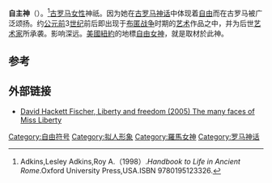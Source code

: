 {{Infobox deity|type=roman
| image = Gaius Cassius Longinus and Lentulus Spinther. 42 BC. AR Denarius.jpg
| caption =自主神图像
| name = 自主神
}}
'''自主神'''（{{lang-en|Libertas}}）。<ref>Adkins,Lesley Adkins,Roy A.（1998）.''Handbook to Life in Ancient Rome''.Oxford University Press,USA.ISBN 9780195123326.</ref>[[古罗马|古罗马]][[女性|女性]]神祇。因为她在[[古罗马神话|古罗马神话]]中体现着[[自由|自由]]而在古罗马被广泛颂扬。约[[公元前|公元前]]3[[世纪|世纪]]前后即出现于[[布匿战争|布匿战争]]时期的[[艺术|艺术]]作品之中，并为后世[[艺术家|艺术家]]所承袭。影响深远。[[美國|美國]][[紐約|紐約]]的地標[[自由女神像|自由女神]]，就是取材於此神。

== 参考 ==
{{reflist}}

==外部链接==
* [http://books.google.com/books?id=yBW5X77NF4wC&pg=PA233#v=onepage&q&f=false David Hackett Fischer, Liberty and freedom (2005) The many faces of Miss Liberty] {{Wayback|url=http://books.google.com/books?id=yBW5X77NF4wC&pg=PA233#v=onepage&q&f=false |date=20160520074806 }}
{{羅馬神話}}
{{古罗马}}

[[Category:自由符号|Category:自由符号]]
[[Category:拟人形象|Category:拟人形象]]
[[Category:羅馬女神|Category:羅馬女神]]
[[Category:罗马神话|Category:罗马神话]]